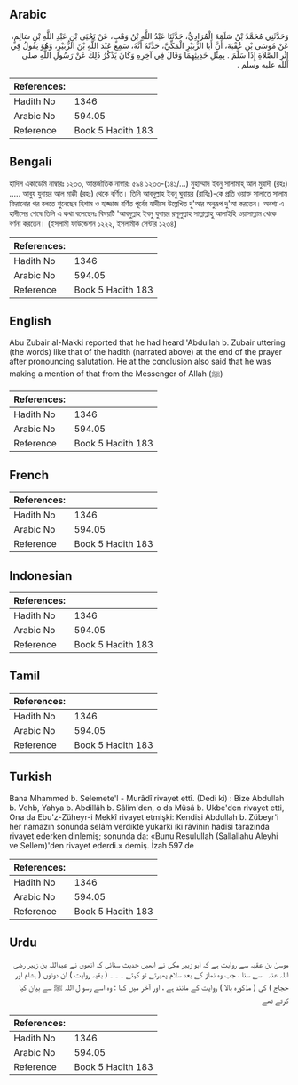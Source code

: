 ## Arabic


<div dir="rtl" lang="ar" style={{fontSize:'larger',backgroundColor:'#f8f9fa',padding:20}}>
وَحَدَّثَنِي مُحَمَّدُ بْنُ سَلَمَةَ الْمُرَادِيُّ، حَدَّثَنَا عَبْدُ اللَّهِ بْنُ وَهْبٍ، عَنْ يَحْيَى بْنِ عَبْدِ اللَّهِ بْنِ سَالِمٍ، عَنْ مُوسَى بْنِ عُقْبَةَ، أَنَّ أَبَا الزُّبَيْرِ الْمَكِّيَّ، حَدَّثَهُ أَنَّهُ، سَمِعَ عَبْدَ اللَّهِ بْنَ الزُّبَيْرِ، وَهُوَ يَقُولُ فِي إِثْرِ الصَّلاَةِ إِذَا سَلَّمَ ‏.‏ بِمِثْلِ حَدِيثِهِمَا وَقَالَ فِي آخِرِهِ وَكَانَ يَذْكُرُ ذَلِكَ عَنْ رَسُولِ اللَّهِ صلى الله عليه وسلم ‏.‏
</div>
<div style={{backgroundColor:'#f8f9fa',padding:20, marginBottom: 10}}><table> <thead> <tr> <th>References:</th> <th></th> </tr> </thead> <tbody><tr><td>Hadith No</td><td>1346</td></tr><tr><td>Arabic No</td><td>594.05</td></tr><tr><td>Reference</td><td>Book 5 Hadith 183</td></tr></tbody></table></div>

## Bengali


<div dir="ltr" lang="bn" style={{fontSize:'larger',backgroundColor:'#f8f9fa',padding:20}}>
হাদিস একাডেমি নাম্বারঃ ১২৩৩, আন্তর্জাতিক নাম্বারঃ ৫৯৪ ১২৩৩-(১৪১/...) মুহাম্মাদ ইবনু সালামাহ্ আল মুরাদী (রহঃ) ..... আবুয যুবায়র আল মাক্কী (রহঃ) থেকে বর্ণিত। তিনি আবদুল্লাহ ইবনু ঘুবায়র (রাযিঃ)-কে প্রতি ওয়াক্ত সালাতে সালাম ফিরানোর পর বলতে শুনেছেন হিশাম ও হাজ্জাজ বর্ণিত পূর্বের হাদীসে উল্লেখিত দু'আর অনুরূপ দু'আ করতেন। অবশ্য এ হাদীসের শেষে তিনি এ কথা বলেছেনঃ বিষয়টি 'আবদুল্লাহ ইবনু যুবায়র রসূলুল্লাহ সাল্লাল্লাহু আলাইহি ওয়াসাল্লাম থেকে বর্ণনা করতেন। (ইসলামী ফাউন্ডেশন ১২২২, ইসলামীক সেন্টার ১২৩৪)
</div>
<div style={{backgroundColor:'#f8f9fa',padding:20, marginBottom: 10}}><table> <thead> <tr> <th>References:</th> <th></th> </tr> </thead> <tbody><tr><td>Hadith No</td><td>1346</td></tr><tr><td>Arabic No</td><td>594.05</td></tr><tr><td>Reference</td><td>Book 5 Hadith 183</td></tr></tbody></table></div>

## English


<div dir="ltr" lang="en" style={{fontSize:'larger',backgroundColor:'#f8f9fa',padding:20}}>
Abu Zubair al-Makki reported that he had heard 'Abdullah b. Zubair uttering (the words) like that of the hadith (narrated above) at the end of the prayer after pronouncing salutation. He at the conclusion also said that he was making a mention of that from the Messenger of Allah (ﷺ)
</div>
<div style={{backgroundColor:'#f8f9fa',padding:20, marginBottom: 10}}><table> <thead> <tr> <th>References:</th> <th></th> </tr> </thead> <tbody><tr><td>Hadith No</td><td>1346</td></tr><tr><td>Arabic No</td><td>594.05</td></tr><tr><td>Reference</td><td>Book 5 Hadith 183</td></tr></tbody></table></div>

## French


<div dir="ltr" lang="fr" style={{fontSize:'larger',backgroundColor:'#f8f9fa',padding:20}}>

</div>
<div style={{backgroundColor:'#f8f9fa',padding:20, marginBottom: 10}}><table> <thead> <tr> <th>References:</th> <th></th> </tr> </thead> <tbody><tr><td>Hadith No</td><td>1346</td></tr><tr><td>Arabic No</td><td>594.05</td></tr><tr><td>Reference</td><td>Book 5 Hadith 183</td></tr></tbody></table></div>

## Indonesian


<div dir="ltr" lang="id" style={{fontSize:'larger',backgroundColor:'#f8f9fa',padding:20}}>

</div>
<div style={{backgroundColor:'#f8f9fa',padding:20, marginBottom: 10}}><table> <thead> <tr> <th>References:</th> <th></th> </tr> </thead> <tbody><tr><td>Hadith No</td><td>1346</td></tr><tr><td>Arabic No</td><td>594.05</td></tr><tr><td>Reference</td><td>Book 5 Hadith 183</td></tr></tbody></table></div>

## Tamil


<div dir="ltr" lang="ta" style={{fontSize:'larger',backgroundColor:'#f8f9fa',padding:20}}>

</div>
<div style={{backgroundColor:'#f8f9fa',padding:20, marginBottom: 10}}><table> <thead> <tr> <th>References:</th> <th></th> </tr> </thead> <tbody><tr><td>Hadith No</td><td>1346</td></tr><tr><td>Arabic No</td><td>594.05</td></tr><tr><td>Reference</td><td>Book 5 Hadith 183</td></tr></tbody></table></div>

## Turkish


<div dir="ltr" lang="tr" style={{fontSize:'larger',backgroundColor:'#f8f9fa',padding:20}}>
Bana Mhammed b. Selemete'l - Murâdî rivayet ettî. (Dedi ki) : Bize Abdullah b. Vehb, Yahya b. Abdillâh b. Sâlim'den, o da Mûsâ b. Ukbe'den rivayet etti, Ona da Ebu'z-Züheyr-i Mekkî rivayet etmişki: Kendisi Abdullah b. Zübeyr'i her namazın sonunda selâm verdikte yukarki iki râvînin hadîsi tarazında rivayet ederken dinlemiş; sonunda da: «Bunu Resulullah (Sallallahu Aleyhi ve Sellem)'den rivayet ederdi.» demiş. İzah 597 de
</div>
<div style={{backgroundColor:'#f8f9fa',padding:20, marginBottom: 10}}><table> <thead> <tr> <th>References:</th> <th></th> </tr> </thead> <tbody><tr><td>Hadith No</td><td>1346</td></tr><tr><td>Arabic No</td><td>594.05</td></tr><tr><td>Reference</td><td>Book 5 Hadith 183</td></tr></tbody></table></div>

## Urdu


<div dir="rtl" lang="ur" style={{fontSize:'larger',backgroundColor:'#f8f9fa',padding:20}}>
موسیٰ بن عقبہ سے روایت ہے کہ ابو زبیر مکی نے انھیں حدیث سنائی کہ انھوں نے عبداللہ بن زبیر ‌رضی ‌اللہ ‌عنہ ‌ ‌ سے سنا ، جب وہ نماز کے بعد سلام پھیرتے تو کہتے ۔ ۔ ۔ ( بقیہ روایت ) ان دونوں ( ہشام اور حجاج ) کی ( مذکورہ بالا ) روایت کے مانند ہے ، اور آخر میں کہا : وہ اسے رسو ل اللہ ﷺ سے بیان کیا کرتے تھے
</div>
<div style={{backgroundColor:'#f8f9fa',padding:20, marginBottom: 10}}><table> <thead> <tr> <th>References:</th> <th></th> </tr> </thead> <tbody><tr><td>Hadith No</td><td>1346</td></tr><tr><td>Arabic No</td><td>594.05</td></tr><tr><td>Reference</td><td>Book 5 Hadith 183</td></tr></tbody></table></div>